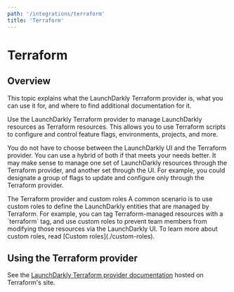 ```yaml
---
path: '/integrations/terraform'
title: 'Terraform'
---
```


# Terraform

<Metadata timeToRead={props.timeToRead} lastModifiedDateFormatted={props.lastModifiedDateFormatted} />

## Overview

This topic explains what the LaunchDarkly Terraform provider is, what you can use it for, and where to find additional documentation for it.

Use the LaunchDarkly Terraform provider to manage LaunchDarkly resources as Terraform resources. This allows you to use Terraform scripts to configure and control feature flags, environments, projects, and more.

You do not have to choose between the LaunchDarkly UI and the Terraform provider. You can use a hybrid of both if that meets your needs better. It may make sense to manage one set of LaunchDarkly resources through the Terraform provider, and another set through the UI. For example, you could designate a group of flags to update and configure only through the Terraform provider.

<Callout intent="info">
  <CalloutTitle>The Terraform provider and custom roles</CalloutTitle>
  <CalloutDescription>
    A common scenario is to use custom roles to define the LaunchDarkly entities that are managed by Terraform. For
    example, you can tag Terraform-managed resources with a `terraform` tag, and use custom roles to prevent team
    members from modifying those resources via the LaunchDarkly UI. To learn more about custom roles, read [Custom
    roles](./custom-roles).
  </CalloutDescription>
</Callout>

## Using the Terraform provider

See the [LaunchDarkly Terraform provider documentation](https://terraform.io/docs/providers/launchdarkly/index.html) hosted on Terraform's site.
